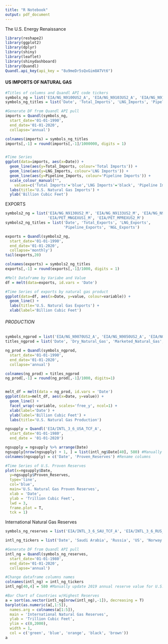 ```yaml
---
title: "R Notebook"
output: pdf_document
---
```


######################## The U.S. Energy Renaissance  ##################

```r
library(reshape2)
library(ggplot2)
library(dplyr)
library(shiny)
library(leaflet)
library(shinydashboard)
library(Quandl)
Quandl.api_key(api_key = "8u9meDr5sQxGim8ATVt6")
```


#### US IMPORTS OF NATURAL GAS ####

```r
#Titles of columns and Quandl API code tickers
symbols_ng = list('EIA/NG_N9100US2_A', 'EIA/NG_N9103US2_A', 'EIA/NG_N9102US2_A')
symbols_ng_titles = list('Date', 'Total_Imports', 'LNG_Imports', 'Pipeline_Imports')

#Generate DF from Quandl API pull
imports = Quandl(symbols_ng, 
  start_date='01-01-1990', 
  end_date='01-01-2020', 
  collapse='annual')

colnames(imports) = symbols_ng_titles
imports[,-1] = round(imports[,-1]/1000000, digits = 1)


#Time Series 
ggplot(data=imports, aes(x=Date)) + 
  geom_line(aes(y=Total_Imports, colour='Total Imports')) + 
  geom_line(aes(y=LNG_Imports, colour='LNG Imports')) + 
  geom_line(aes(y=Pipeline_Imports, colour='Pipeline Imports')) + 
  scale_colour_manual("", 
    values=c('Total Imports'='blue','LNG Imports'='black', 'Pipeline Imports'='red')) + 
  labs(title='U.S. Natural Gas Imports') + 
  ylab('Billion Cubic Feet')

```


########### EXPORTS ##########


```r
symbols2_ng = list('EIA/NG_N9130US2_M', 'EIA/NG_N9133US2_M', 'EIA/NG_N9132US2_M',
                   'EIA/PET_MNGEXUS1_M', 'EIA/PET_MPREXUS2_M')
symbols2_ng_titles = list('Date', 'Total_Exports', 'LNG_Exports', 
                          'Pipeline_Exports', 'NGL_Exports')

exports = Quandl(symbols2_ng, 
  start_date='01-01-1990', 
  end_date='01-01-2020',
  collapse='monthly')
tail(exports,20)

colnames(exports) = symbols2_ng_titles
exports[,-1] = round(exports[,-1]/1000, digits = 1)

#Melt Dataframe by Variabe and Value
df = melt(data=exports, id.vars = 'Date')

#Time Series of exports by natural gas product
ggplot(data=df, aes(x=Date, y=value, colour=variable)) + 
  geom_line() + 
  labs(title='U.S. Natural Gas Exports') + 
  xlab(label='Billion Cubic Feet')

```


###### PRODUCTION ######

```r
symbols_ngprod = list('EIA/NG_N9070US2_A', 'EIA/NG_N9050US2_A', 'EIA/NG_N9060US2_A')
titles_ngprod = list('Date', 'Dry_Natural_Gas', 'Marketed_Natural_Gas', 'Natural_Gas_Plant_Liquids')

ng_prod = Quandl(symbols_ngprod, 
  start_date='01-01-1990', 
  end_date='01-01-2020', 
  collapse='annual')

colnames(ng_prod) = titles_ngprod
ng_prod[,-1] = round(ng_prod[,-1]/1000, digits=1)


melt_df = melt(data = ng_prod, id.vars = 'Date')
ggplot(data=melt_df, aes(x=Date, y=value)) + 
  geom_line() +  
  facet_wrap(~variable, scales='free_y', ncol=1) + 
  xlab(label='Date') + 
  ylab(label='Billion Cubic Feet') + 
  labs(title='U.S. Natural Gas Production') 

```



```r
ngsupply = Quandl('EIA/INTL_3_6_USA_TCF_A', 
  start_date='01-01-1980', 
  end_date = '01-01-2020')

ngsupply = ngsupply %>% arrange(Date)
ngsupply[nrow(ngsupply) + 1, ] = list(intl_ng$Date[40], 580) #Manually update 2019 annual reserve value for U.S.
colnames(ngsupply) = c('Date', 'Proven_Reserves') #Rename columns

#Time Series of U.S. Proven Reserves
plot(x=ngsupply$Date, 
  y=ngsupply$Proven_Reserves, 
  type='line',
  col='blue', 
  main='U.S. Natural Gas Proven Reserves', 
  xlab = 'Date', 
  ylab = 'Trillion Cubic Feet',
  lwd = 3,
  frame.plot = T, 
  tck = 1)

```


######## International Natural Gas Reserves ######## 

```r
symbols_ng_reserves = list('EIA/INTL_3_6_SAU_TCF_A', 'EIA/INTL_3_6_RUS_TCF_A', 'EIA/INTL_3_6_USA_TCF_A', 'EIA/INTL_3_6_NOR_TCF_A', 'EIA/INTL_3_6_AFRC_TCF_A', 'EIA/INTL_3_6_AUS_TCF_A','EIA/INTL_3_6_CHN_TCF_A', 'EIA/INTL_3_6_NGA_TCF_A', 'EIA/INTL_3_6_IRN_TCF_A','EIA/INTL_3_6_QAT_TCF_A', 'EIA/INTL_3_6_CAN_TCF_A', 'EIA/INTL_3_6_VEN_TCF_A')

intl_ng_tickers = list('Date', 'Saudi Arabia', 'Russia', 'US', 'Norway', 'Africa', 'Australia', 'China', 'Nigeria', 'Iran', 'Qatar', 'Canada', 'Venezuela')

#Generate DF from Quandl API pull
intl_ng = Quandl(symbols_ng_reserves,
  start_date='01-01-1980', 
  end_date='01-01-2020',
  collapse='annual')

#Change dataframe columns names
colnames(intl_ng) = intl_ng_tickers
intl_ng[40,4] = 580 #Manually update 2019 annual reserve value for U.S.

#Bar Chart of Countries w/Highest Reserves
a = sort(as.vector(intl_ng[nrow(intl_ng),-1]), decreasing = T)
barplot(as.numeric(a[,1:5]), 
  names.arg = colnames(a[1:5]), 
  main = 'International Natural Gas Reserves',
  ylab = 'Trillion Cubic Feet',
  ylim = c(0,2000), 
  width = 1,
  col = c('green', 'blue', 'orange', 'black', 'brown'))
a

```




